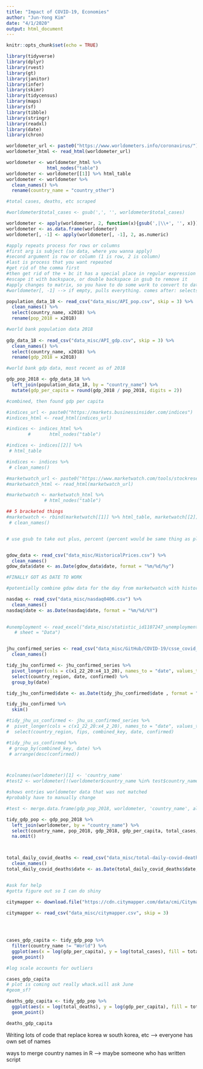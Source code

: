 ```yaml
---
title: "Impact of COVID-19, Economies"
author: "Jun-Yong Kim"
date: "4/1/2020"
output: html_document
---
```


```r
knitr::opts_chunk$set(echo = TRUE)

library(tidyverse)
library(dplyr)
library(rvest)
library(gt)
library(janitor)
library(infer)
library(skimr)
library(tidycensus)
library(maps)
library(sf)
library(tibble)
library(stringr)
library(readxl)
library(date)
library(chron)
```

```r

worldometer_url <- paste0("https://www.worldometers.info/coronavirus/")
worldometer_html <- read_html(worldometer_url)

worldometer <- worldometer_html %>% 
               html_nodes("table")
worldometer <- worldometer[[1]] %>% html_table
worldometer <- worldometer %>% 
  clean_names() %>% 
  rename(country_name = "country_other")

#total cases, deaths, etc scraped

#worldometer$total_cases <- gsub(',', '', worldometer$total_cases)

worldometer <- apply(worldometer, 2, function(x){gsub(',|\\+', '', x)})
worldometer <- as.data.frame(worldometer)
worldometer[, -1] <- apply(worldometer[, -1], 2, as.numeric)

#apply repeats process for rows or columns 
#first arg is subject (so data, where you wanna apply)
#second argument is row or column (1 is row, 2 is column)
#last is process that you want repeated 
#get rid of the comma first
#then get rid of the + bc it has a special place in regular expression
#escape it with backspace, or double backspace in gsub to remove it 
#apply changes to matrix, so you have to do some work to convert to dataframe, numerics, etc 
#worldometer[, -1] --> if empty, pulls everything. comes after: selects columns, -1 means ignore 1st column 

```


```r

population_data_18 <- read_csv("data_misc/API_pop.csv", skip = 3) %>% 
  clean_names() %>% 
  select(country_name, x2018) %>% 
  rename(pop_2018 = x2018)

#world bank population data 2018
  
gdp_data_18 <- read_csv("data_misc/API_gdp.csv", skip = 3) %>%
  clean_names() %>% 
  select(country_name, x2018) %>% 
  rename(gdp_2018 = x2018)

#world bank gdp data, most recent as of 2018

gdp_pop_2018 <- gdp_data_18 %>% 
  left_join(population_data_18, by = "country_name") %>% 
  mutate(gdp_per_capita = round(gdp_2018 / pop_2018, digits = 2))

#combined, then found gdp per capita 


```

```r

#indices_url <- paste0("https://markets.businessinsider.com/indices")
#indices_html <- read_html(indices_url)

#indices <- indices_html %>% 
        #       html_nodes("table")

#indices <- indices[[2]] %>% 
 # html_table

#indices <- indices %>% 
 # clean_names()

#marketwatch_url <- paste0("https://www.marketwatch.com/tools/stockresearch/globalmarkets/intIndices.asp")
#marketwatch_html <- read_html(marketwatch_url)

#marketwatch <- marketwatch_html %>% 
              # html_nodes("table")

## 5 bracketed things
#marketwatch <- rbind(marketwatch[[1]] %>% html_table, marketwatch[[2]] %>% html_table, marketwatch[[3]] %>% html_table, #marketwatch[[4]] %>% html_table, marketwatch[[5]] %>% html_table) %>% 
 # clean_names()


# use gsub to take out plus, percent (percent would be same thing as plus to take out)


gdow_data <- read_csv("data_misc/HistoricalPrices.csv") %>% 
  clean_names() 
gdow_data$date <- as.Date(gdow_data$date, format = "%m/%d/%y") 

#FINALLY GOT AS DATE TO WORK 

#potentially combine gdow data for the day from marketwatch with historical? idk 

nasdaq <- read_csv("data_misc/nasdaq0406.csv") %>% 
  clean_names()
nasdaq$date <- as.Date(nasdaq$date, format = "%m/%d/%Y") 
  

#unemployment <- read_excel("data_misc/statistic_id1107247_unemployment-insurance_-initial-claims-per-week-us-march-2020.xlsx", 
   # sheet = "Data")


jhu_confirmed_series <- read_csv("data_misc/GitHub/COVID-19/csse_covid_19_data/csse_covid_19_time_series/time_series_covid19_confirmed_global.csv") %>% 
  clean_names()

tidy_jhu_confirmed <- jhu_confirmed_series %>%
  pivot_longer(cols = c(x1_22_20:x4_13_20), names_to = "date", values_to = "confirmed") %>%
  select(country_region, date, confirmed) %>%
  group_by(date)

tidy_jhu_confirmed$date <- as.Date(tidy_jhu_confirmed$date , format = "x%m_%d_%y") 

tidy_jhu_confirmed %>%
  skim()
```

```r

#tidy_jhu_us_confirmed <- jhu_us_confirmed_series %>%
#  pivot_longer(cols = c(x1_22_20:x4_2_20), names_to = "date", values_to = "confirmed") %>%
#  select(country_region, fips, combined_key, date, confirmed)

#tidy_jhu_us_confirmed %>%
 # group_by(combined_key, date) %>%
 # arrange(desc(confirmed))



#colnames(worldometer)[1] <- 'country_name'
#test2 <- worldometer[!(worldometer$country_name %in% test$country_name), ]

#shows entries worldometer data that was not matched 
#probably have to manually change 

#test <- merge.data.frame(gdp_pop_2018, worldometer, 'country_name', all = F)

tidy_gdp_pop <- gdp_pop_2018 %>% 
  left_join(worldometer, by = "country_name") %>% 
  select(country_name, pop_2018, gdp_2018, gdp_per_capita, total_cases, total_deaths, total_recovered) %>% 
  na.omit()



total_daily_covid_deaths <- read_csv("data_misc/total-daily-covid-deaths.csv") %>%  
  clean_names()
total_daily_covid_deaths$date <- as.Date(total_daily_covid_deaths$date, format = "%B %d,%Y")


#ask for help 
#gotta figure out so I can do shiny

```

```r

citymapper <- download.file("https://cdn.citymapper.com/data/cmi/Citymapper_Mobility_Index_20200413.csv", destfile = "./data_misc/citymapper.csv", quiet = TRUE)

citymapper <- read_csv("data_misc/citymapper.csv", skip = 3)
  


  
cases_gdp_capita <- tidy_gdp_pop %>% 
  filter(country_name != "World") %>% 
  ggplot(aes(x = log(gdp_per_capita), y = log(total_cases), fill = total_deaths)) + 
  geom_point() 

#log scale accounts for outliers 

cases_gdp_capita
# plot is coming out really whack.will ask June
#geom_sf? 

deaths_gdp_capita <- tidy_gdp_pop %>% 
  ggplot(aes(x = log(total_deaths), y = log(gdp_per_capita), fill = total_deaths)) + 
  geom_point()

deaths_gdp_capita
```

Writing lots of code that replace korea w south korea, etc --> everyone has own set of names 


ways to merge country names in R 
--> maybe someone who has written script 
